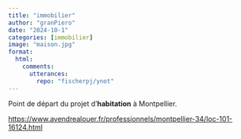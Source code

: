 ```yaml
---
title: "immobilier"
author: "granPiero"
date: "2024-10-1"
categories: [immobilier]
image: "maison.jpg"
format: 
  html:
    comments:
      utterances: 
        repo: "fischerpj/ynot"
---
```


Point de départ du projet d'**habitation** à Montpellier.

<https://www.avendrealouer.fr/professionnels/montpellier-34/loc-101-16124.html>
